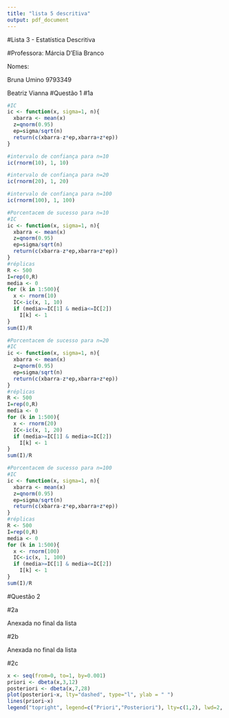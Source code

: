 ```yaml
---
title: "lista 5 descritiva"
output: pdf_document
---
```

<p>#Lista 3 - Estatística Descritiva
<p>#Professora: Márcia D'Elia Branco
<p>Nomes:
<p>     Bruna Umino            9793349
<p>     Beatriz Vianna
#Questão 1
#1a
```r
#IC
ic <- function(x, sigma=1, n){
  xbarra <- mean(x)
  z=qnorm(0.95)
  ep=sigma/sqrt(n)
  return(c(xbarra-z*ep,xbarra+z*ep))
}

```

```r
#intervalo de confiança para n=10
ic(rnorm(10), 1, 10)
```

```r
#intervalo de confiança para n=20
ic(rnorm(20), 1, 20)
```

```r
#intervalo de confiança para n=100
ic(rnorm(100), 1, 100)
```

```r
#Porcentacem de sucesso para n=10
#IC
ic <- function(x, sigma=1, n){
  xbarra <- mean(x)
  z=qnorm(0.95)
  ep=sigma/sqrt(n)
  return(c(xbarra-z*ep,xbarra+z*ep))
}
#réplicas
R <- 500
I=rep(0,R)
media <- 0
for (k in 1:500){
  x <- rnorm(10)
  IC<-ic(x, 1, 10)
  if (media>=IC[1] & media<=IC[2])
    I[k] <- 1
}
sum(I)/R
```

```r
#Porcentacem de sucesso para n=20
#IC
ic <- function(x, sigma=1, n){
  xbarra <- mean(x)
  z=qnorm(0.95)
  ep=sigma/sqrt(n)
  return(c(xbarra-z*ep,xbarra+z*ep))
}
#réplicas
R <- 500
I=rep(0,R)
media <- 0
for (k in 1:500){
  x <- rnorm(20)
  IC<-ic(x, 1, 20)
  if (media>=IC[1] & media<=IC[2])
    I[k] <- 1
}
sum(I)/R
```

```r
#Porcentacem de sucesso para n=100
#IC
ic <- function(x, sigma=1, n){
  xbarra <- mean(x)
  z=qnorm(0.95)
  ep=sigma/sqrt(n)
  return(c(xbarra-z*ep,xbarra+z*ep))
}
#réplicas
R <- 500
I=rep(0,R)
media <- 0
for (k in 1:500){
  x <- rnorm(100)
  IC<-ic(x, 1, 100)
  if (media>=IC[1] & media<=IC[2])
    I[k] <- 1
}
sum(I)/R
```


#Questão 2

#2a
<p> Anexada no final da lista

#2b
<p> Anexada no final da lista

#2c
```r
x <- seq(from=0, to=1, by=0.001)
priori <- dbeta(x,3,12)
posteriori <- dbeta(x,7,28)
plot(posteriori~x, lty="dashed", type="l", ylab = " ")
lines(priori~x)
legend("topright", legend=c("Priori","Posteriori"), lty=c(1,2), lwd=2, bty="n")
```

